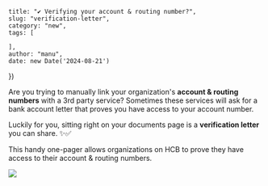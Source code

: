 
    title: "✔︎ Verifying your account & routing number?",
    slug: "verification-letter",
    category: "new",
    tags: [

    ],
    author: "manu",
    date: new Date('2024-08-21')
})


Are you trying to manually link your organization's **account & routing numbers** with a 3rd party service? Sometimes these services will ask for a bank account letter that proves you have access to your account number.

Luckily for you, sitting right on your documents page is a **verification letter** you can share. ✨✅

This handy one-pager allows organizations on HCB to prove they have access to their account & routing numbers.


<Image src={verificationLetter} />
